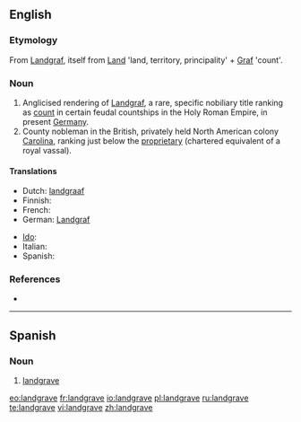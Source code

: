 ==English==
{{wikipedia}}

===Etymology===
From {{etyl|de}} [[Landgraf]], itself from [[Land]] 'land, territory, principality' + [[Graf]] 'count'.

===Noun===
{{en-noun}}

# Anglicised rendering of [[Landgraf]], a rare, specific nobiliary title ranking as [[count]] in certain feudal countships in the Holy Roman Empire, in present [[Germany]].
# County nobleman in the British, privately held North American colony [[Carolina]], ranking just below the [[proprietary]] (chartered equivalent of a royal vassal).

====Translations====
{{trans-top|renderings of Landgraf}}
* Dutch: [[landgraaf]] {{m}}
* Finnish: {{t-|fi|maakreivi}}
* French: {{t+|fr|landgrave|m}}
* German: [[Landgraf]] {{m}}
{{trans-mid}}
* [[Ido]]: {{t+|io|landgravo|xs=Ido}}
* Italian: {{t-|it|langravio|m}}
* Spanish: {{t-|es|landgrave|m}}
{{trans-bottom}}

{{trans-top|county nobleman in the British colony Carolina}}
{{trans-mid}}
{{trans-bottom}}

===References===
* {{R:Websters}}

----

==Spanish==
{{wikipedia|lang=es}}

===Noun===
{{es-noun|m|pl=landgraves}}

# [[#English|landgrave]]

[[eo:landgrave]]
[[fr:landgrave]]
[[io:landgrave]]
[[pl:landgrave]]
[[ru:landgrave]]
[[te:landgrave]]
[[vi:landgrave]]
[[zh:landgrave]]
